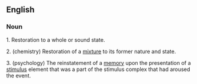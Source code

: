 ==English==

===Noun===

1. Restoration to a whole or sound state. 

2. (chemistry) Restoration of a [[mixture]] to its former nature and state. 

3. (psychology) The reinstatement of a [[memory]] upon the presentation of a [[stimulus]] element that was a part of the stimulus complex that had aroused the event.